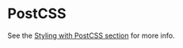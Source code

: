 <Meta title="Packages|PostCSS" />

# PostCSS
See the [Styling with PostCSS section](?path=/docs/styling-style-with-postcss--page) for more info.
